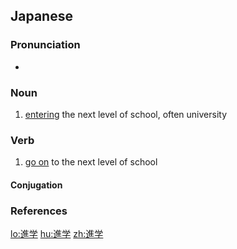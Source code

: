 ==Japanese==
{{ja-kanjitab|しん|がく|yomi=o}}

===Pronunciation===
* {{ja-pron|しんがく|y=o|acc=0|acc_ref=NHK}}

===Noun===
{{ja-noun|しんがく}}

# [[entering]] the next level of school, often university

===Verb===
{{ja-verb-suru|しんがく}}

# [[go on]] to the next level of school

====Conjugation====
{{ja-suru|しんがく}}

===References===
<references/>

[[lo:進学]]
[[hu:進学]]
[[zh:進学]]